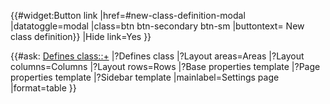 <noinclude>{{CSP alert}}</noinclude>
{{#widget:Button link |href=#new-class-definition-modal |datatoggle=modal |class=btn btn-secondary btn-sm |buttontext={{Fa|plus}} New class definition}}<!--

-->{{Modal
|Targetid=new-class-definition-modal
|ModalHeading=New class definition
|BodyText={{Create page form
  |Class options=Class definition
  }}
|FooterText={{#widget:Button link |type=a |href=#new-class-definition-modal |datatoggle=modal |class=btn btn-default |buttontext=X}}
|Hide link=Yes
}}

{{#ask: [[Defines class::+]]
|?Defines class
|?Layout areas=Areas
|?Layout columns=Columns
|?Layout rows=Rows
|?Base properties template
|?Page properties template
|?Sidebar template
|mainlabel=Settings page
|format=table
}}